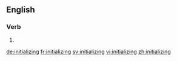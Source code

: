 ==English==

===Verb===
{{head|en}}

# {{present participle of|initialize|lang=en}}

[[de:initializing]]
[[fr:initializing]]
[[sv:initializing]]
[[vi:initializing]]
[[zh:initializing]]